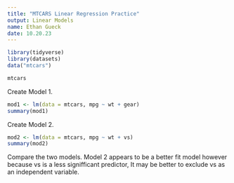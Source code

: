 ---
title: "MTCARS Linear Regression Practice"
output: Linear Models
name: Ethan Gueck
date: 10.20.23
---

```{r}
library(tidyverse) 
library(datasets)
data("mtcars")
```

```{r}
mtcars
```
Create Model 1. 
```{r}
mod1 <- lm(data = mtcars, mpg ~ wt + gear) 
summary(mod1)
```
Create Model 2.
```{r}
mod2 <- lm(data = mtcars, mpg ~ wt + vs) 
summary(mod2)
```
Compare the two models. 
Model 2 appears to be a better fit model however because vs is a less signifficant predictor, It may be better to exclude vs as an independent variable. 
